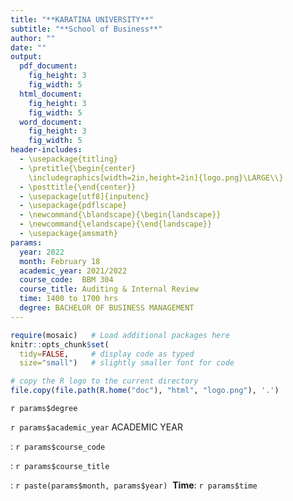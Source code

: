 ```yaml
---
title: "**KARATINA UNIVERSITY**"
subtitle: "**School of Business**"
author: ""
date: ""
output: 
  pdf_document:
    fig_height: 3
    fig_width: 5
  html_document:
    fig_height: 3
    fig_width: 5
  word_document:
    fig_height: 3
    fig_width: 5
header-includes:
  - \usepackage{titling}
  - \pretitle{\begin{center}
    \includegraphics[width=2in,height=2in]{logo.png}\LARGE\\}
  - \posttitle{\end{center}}
  - \usepackage[utf8]{inputenc}
  - \usepackage{pdflscape}
  - \newcommand{\blandscape}{\begin{landscape}}
  - \newcommand{\elandscape}{\end{landscape}}
  - \usepackage{amsmath}
params:
  year: 2022
  month: February 18
  academic_year: 2021/2022
  course_code:  BBM 304
  course_title: Auditing & Internal Review
  time: 1400 to 1700 hrs
  degree: BACHELOR OF BUSINESS MANAGEMENT
---
```


```r
require(mosaic)   # Load additional packages here 
knitr::opts_chunk$set(
  tidy=FALSE,     # display code as typed
  size="small")   # slightly smaller font for code
```

```r
# copy the R logo to the current directory
file.copy(file.path(R.home("doc"), "html", "logo.png"), '.')
```

\center
\textbf{UNIVERSITY EXAMINATIONS}

\center

\center
`r params$degree`

\center

\vspace{15mm}

`r params$academic_year` ACADEMIC YEAR

\vspace{5mm} 

\textbf{COURSE CODE}: `r params$course_code`

\vspace{5mm} 

\textbf{COURSE TITLE}: `r params$course_title`

\vspace{35mm}

\textbf{Exam Period}: `r paste(params$month, params$year)` \hfill\ **Time**: `r params$time`


\vspace{10mm} 

\begin{flushleft}

Instructions: 

1. Attempt \textbf{QUESTION ONE} and choose \textbf{THREE (3)} additional questions. 

2. The examination is worth 70 percent of the total score. 

3. During the exam, you must not have in your possession any item or material that has not been authorised for your exam. This includes books, notes, paper, electronic device(s), mobile phone, smart watch/device, calculator, pencil case, or writing on any part of your body. Items or materials on your desk, chair, in your clothing or otherwise on your person will be deemed to be in your possession.



\newpage

\textbf{QUESTION ONE}

An auditor should be independent in attitude and appearance.
a. In your opinion, what are the important issues affecting auditor independence in a capital market economy? \hfill\ (9 mks)

b. Why is the inquiry into auditor independence becoming increasingly important? \hfill\ (6  mks)

c. How can the independence of auditors be improved. \hfill\ (4 mks)

d. Identify the six characteristics that determine the reliability of audit evidence \hfill\ (6 mks).

\textbf{QUESTION TWO}

Discuss in detail the following general principles of auditing:

a. Professional ethics. \hfill\ (5 mks)

b. International standards on auditing. \hfill\ (5 mks)

c. Professional scepticism. \hfill\ (5 mks)


\textbf{QUESTION THREE}

The scope of internal auditing is found in the Institute of Internal Auditors’ Implementation Standards.

a. Describe the scope of the internal audit function. \hfill\ (5 mks)

b. What are the implications of the wide scope of internal audit function with specific reference to:

        i. Expertise required. \hfill\ (2 mks)
        
        ii. Value for money. \hfill\ (3 mks)
        
        iii. Information systems. \hfill\ (2 mks)
        
        iv. Compliance. \hfill\ (3 mks)


\textbf{QUESTION FOUR}

Discuss the composition and the role of the audit committee, and explain the linkage between the audit committee and the internal and external audit functions.  \hfill\ (15 mks)


\textbf{QUESTION FIVE}

a. Discuss in detail the internal controls over wages and salaries, b. highlighting on the following specific areas:

        i. Approval and control of documents. \hfill\ (5 mks)
        
        ii. Arithmetical accuracy. \hfill\ (5 mks)
        
        iii. Control accounts. \hfill\ (5 mks)

\end{flushleft}

